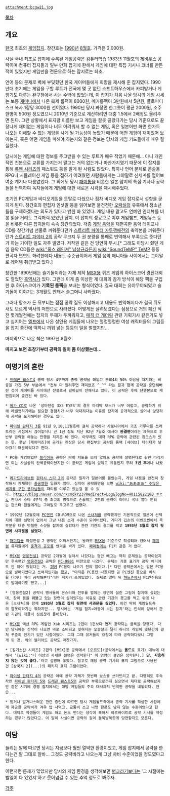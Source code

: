  attachment:bcgw21.jpg 


[[목차]]

== 개요 ==
[[한국]] 최초의 [[게임잡지]]. 창간호는 [[1990년]] [[8월]]호. 가격은 2,000원.

사실 국내 최초로 잡지에 수록된 게임공략은 컴퓨터학습 1983년 11월호의 [[제비우스]] 공략이며 컴퓨터 잡지들과 일부 만화 잡지에 한해서 게임에 대한 특집 기사나 코너를 만든 적이 있었지만 게임만을 전문으로 하는 잡지로는 최초.

언어 등의 문제로 벽에 부딪혔던 한국 게이머들에게 희망을 제시해 준 잡지였다. 1990년대 초기에는 게임을 구할 루트가 전국에 몇 곳 없던 소프트하우스에서 카피받거나 게임기도 다루는 완구점에서 사는 수밖에 없었는데, 이 잡지가 처음 나올 당시의 게임 시세는 보통 [[재미나]]에서 나온 복제 롬팩이 8000원, 메가롬팩이 3만원에서 5만원, 플로피디스크 복사 1장당 3000원 선이었다. 1990년 당시 짜장면 한그릇이 평균 2000원, 소주 한병이 500원 정도였으니 2010년 기준으로 계산하려면 대충 1.5에서 2배정도 올려주면 된다. 그런 상황에서 표지랑 이름만 보고 게임을 잘못 골랐다가는 당시 기준으로도 끝장나게 재미없는 게임이나 너무 어려워서 할 수 없는 게임, 혹은 일본어만 화면 한가득 나오는 이해할 수 없는 게임을 사게 될 가능성이 높았기 때문에 어떤 게임이 재미있어 보이는지, 혹은 어떤 게임을 피해야 하는지와 같은 정보는 당시의 게임 키드들에게 매우 절실했다.   

당시에는 게임에 대한 정보를 주고받을 수 있는 루트가 매우 적었기 때문에... 아니 개인적인 친분으로 교류를 가지는거 말고는 거의 없는거나 마찬가지였기 때문에 이 잡지를 통해 [[록맨 시리즈]]의 패스워드 등을 알게 된 사람도 많았다. 특히나 언어 문제로 콘솔용 RPG나 시뮬레이션 게임 등을 접하기 어려웠던 사람들에게는 그야말로 신세계를 열어보여준 계기나 다름없었다. 그 외에도 당시 [[패미통]]을 비롯한 일본 잡지의 특집 기사나 공략들을 번역하여 독자들에게 게임에 대한 새로운 시각을 제시해주었다.  

초기엔 PC게임과 비디오게임을 토탈로 다눴으나 점차 비디오 게임 잡지로서 성향을 굳히게 된다. 창간호의 편집자 인삿말 등을 읽어보면 불건전한 [[오락실]]의 유혹에서 청소년들을 구제하겠다는 의도가 있다고 밝힌 바 있었다. 게임 내용 말고도 연예인 인터뷰를 비롯 읽을 거리도 그럭저럭 있었던 잡지. 이 잡지의 성공으로 이후 게임챔프, 게임뉴스 등을 비롯한 다른 잡지들이 속속 창간되었다. 각종 [[게임 음악]]을 재편곡한 음악 테이프나 CD를 창간기념 선물로 끼워준다던가 [[스트리트 파이터 가두쟁패전]]의 축약본을 끼워준다던가 [[스트리트 파이터 2]]의 공략 무크지 두 권 분량을 통째로 번역해서 부록으로 준다던가 하는 기이한 일도 자주 벌였다. 저작권 같은 건 당연히 무시.[* 그래도 이당시 줬던 게임 음악 CD들은 [[wiki:"폭스 레인져" 남상규]]라든지 [[wiki:"SoundTeMP" TeMP]] 등등 편곡자 면면도 화려한데다 내용도 수준급이어서 게임 음악 매니아들 사이에서는 그야말로 레어템 취급받고 있다.]

창간한 1990년에는 슬기돌이라는 자체 제작 [[MSX]]용 퀴즈 게임의 하이스코어 경진대회도 열었던 [[흑역사]]가 있다. 그런데 이게 좀 이상한 게 대회의 참가 방식이 해당 팩을 구입한 후 하이스코어가 '''기록된 롬팩'''을 보내는 형식이었다. 결국 대회는 유야무야되었고 슬기돌이 이야기는 3개월도 안돼서 슬그머니 사라졌다. 

그러나 망조가 든 뒤부터는 점점 공략 질도 이상해지고 내용도 빈약해지다가 결국 쥐도새도 모르게 역사의 저편으로 사라졌다. 어떻게든 살려보겠다는 심정으로 거의 폐간 직전 몇개월전에는 잡지의 두께가 두꺼워지고, [[매직 더 개더링]] 관련 기획기사 같은거도 넣고 심지어는 [[엘프]]에서 나온 성인용 게임들에 나오는 헐렁헐렁한 여성 캐릭터들의 그림등을 잡지 중간에 떡하니 끼워 넣는 등등의 일을 벌였지만...

마지막으로 나온 책은 1997년 8월호.

'''따지고 보면 초창기부터 공략의 질이 좀 이상했는데...''' 

== 여명기의 혼란 ==
 * [[드래곤 퀘스트4]] 공략 당시 4부까지 총력 공략을 해놓고 드퀘4의 50% 이상을 차지하는 비중을 가진 5부 부분에서 "전부 다 알려주면 재미없죠 ^_^" 라는 말과 함께 공략을 중단해버린 것이 게이머들 사이에선 전설로서 길이길이 전해지고 있다. 이 공략은 후에 단행본으로 재편집되어 출간된 바 있다.

 * [[메가 CD]]로 나온 '성마전설 3X3 EYES'의 경우 마지막 보스가 너무 어렵고, 공략하기 위해 레벨업하기에는 필요한 경험치가 너무 막대하다는 이유를 잡지에 공개적으로 실어서 당당하게 공략을 포기해버린 경우도 있다.   

 * [[파이널 판타지 3]]를 91년 9,10,11월호에 걸쳐 공략하다 사로니아에서 괴조 가루다를 쓰러트리는 시점에서 끊어놓더니 근 1년 정도 지난 92년 7월호 에서야 '''완결편'''이라는 제목으로 후반부 공략을 해놓는 만행을 저지른 바 있다. 아무래도 대작 RPG 공략에 관련된 징크스가 있는 듯. 훗날 [게이머즈]에 공개된 진상은 당시 편집부의 공략용 롬팩 [세이브] 데이터가 날아갔기 때문이었다고 한다.

 * PC용 게임이었던 [[젤리아드]] 공략은 딱히 지도를 보지 않아도 공략에 설명된대로 길만 따라가면 되는 사실상의 완벽공략이었지만 이 공략은 게임이 실제로 유통된지 무려 '''3년 후'''에나 나왔다. 

 * [[메가드라이브]]용 [[판타시 스타 2]]의 공략은 필자가 일본어를 몰랐는지, 게임 내용을 완전히 창작해서 게재했던 [[충공깽]]한 일화가 있다. 심지어 공략화면을 보면 [[wiki:"ああああ" 수많은 세계를 구한 용자]]님들이 파티를 이루고 있는걸 볼 수 있다. [[http://blog.naver.com/rkcmqkr23?Redirect=Log&logNo=40115822180 ㅎㄷㄷ]] 판타시 스타 4부작 중 최고의 명작으로 손꼽히는 2편의 공략이 이러니 국내 얼마 안되는 판스타 팬들에게는 그야말로 두고두고 씹혔다.

 * 1992년 12월호에 [[PC엔진]] CD-ROM으로 나온 [[스내쳐]]를 공략했지만 기본적으로 일본어 선택지에 대한 설명이 없어서 그냥 내용 소개 수준이 되어버렸다. 게다가 깁슨의 이벤트씬에서 목부분을 대충 덧칠한 스샷을 잡지에 실었다가 관련 기관의 경고를 먹고 '''1993년 3월호 잡지 뒷면에 사과문을 실었다.'''

 * [[패미컴]]용 마성전설 2 공략은 어째서인지는 몰라도 [[MSX]]용 기준으로 작성되어 있어서 [[패미컴]] 유저들에게 [[충격과 공포]]를 안겨준 바가 있다. [[패미컴]]에는 F1키 같은 거 없다.

 * [[MSX]]용 [[영웅전설1]] 공략은 2개월에 걸쳐서 나갔다는 점만 빼고는 딱히 문제없는 공략이었지만 후속편인 [[영웅전설2]] 공략은 [[PC-9801]] 버전으로 나갔다. 문제는 기종 표기가 공략 어디에도 안 되어 있었다는 거. [[IBM]] PC용이 나오기 전의 일이다.[* 다만 공략본에서는 일본 PC용으로 발매되었다고 쓰여져있기는 했고, "아직은 PC용만 나왔지만 곧 PC엔진 등으로 이식될 터이니 미리 공략해본다"라는 취지가 쓰여있었다. 실제로 얼마 뒤 [[허드슨]]에서 PC엔진용으로 발매하기도 했고...]

 * [영웅전설2] 공략시 병사들이 몬스터와 전투를 벌이는 장면이 실린 그림이 잡지에 실렸는데, 창이 몸을 꿰뚫고 있는 장면이 실려있다는 이유로 관련 기관의 경고를 먹고 위에 나온 [스내쳐]와 함께 '''1993년 3월호 잡지 뒷면에 사과문을 실었다.''' 이건 딱히 게임월드측의 잘못이라기는 뭐하지만... 당시에는 '게임 잡지=아동이 보는 잡지'라는 인식이 강해서 관련 기관의 태클이 심심찮게 들어왔다. 

 * [[MSX]]용 액션 RPG 게임인 Xak 시리즈는 2편이 1편보다 먼저 공략되는 굴욕을 당했다. 다만 당시에는 신작이 나오면 바로 소비되고 잊혀지는 오늘날과 달리 하나의 게임이 몇년간에 걸쳐 꾸준히 인기가 있던 시절이었다. 그때 그때 유저들의 요청에 따라 공략하다보니 그렇게 된 것. 위의 젤리아드 공략도 마찬가지.

 * [징기스칸 시리즈] 2편의 [MSX]용 공략에서 [오르도](공략에서는 '''올드'''로 표기) 메뉴에 대해서 '[wiki:"더 이상의 자세한 설명은 생략한다" 이 명령어 설명은 생략한다.] '''단, 사용하지 않는 것이 좋다.''''라고 설명해 놓았다. 참고로 해당 공략 기사의 표지 그림으로 사용된건 [삼국지 2](...)의 패키지 표지 그림이었다.

 * [[파이널 판타지 4]]의 공략은 아예 공략 자체가 첫번째 보스를 쓰러뜨리고 끝. 다행히도 후속작인 [[파이널 판타지 5]]와 [[드래곤 퀘스트5]]의 공략은 부록으로까지 실으면서 제대로 공략해놨지만 같은 시기에 경쟁 잡지에서는 해당 게임들의 주요 대사까지 번역한 공략을 내놓았다. 안습... 

 * 믿거나 말거나스러운 관련 증언에 따르면 당시 게임월드측에서 공략 기사를 작성한 사람에게 제공한 공략비가 겨우 밥 사먹고, 교통비 쓰고 나면 한푼도 남지 않는 수준이었다고 한다. 대체로 학생들이 게임도 하고 돈도 번다는 생각에 혹해서 아르바이트로 공략 기사를 작성하는 경우가 많았다고. 이 말이 사실이면 공략의 질이 들쭉날쭉한게 당연할지도 모른다.    

== 여담 ==
들리는 말에 따르면 당시는 지금보다 훨씬 열악한 환경이었고, 게임 잡지에서 공략을 한다는건 말 그대로 알바... 그것도 공략비라고 나오는게 그냥 차비 수준이었을 정도였다고 한다. 

이런저런 문제가 많았지만 당시의 게임 환경을 생각해보면 [[병크]]라기보다는 '그 시절에는 별일이 다 있었지'하고 웃어넘길 수 있는 추억 정도로 봐주자.

[[각주]]

